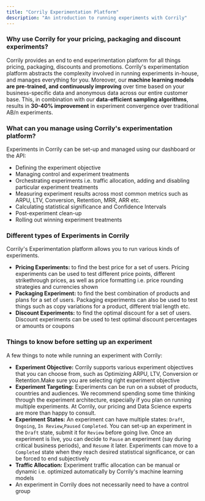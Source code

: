 ```yaml
---
title: "Corrily Experimentation Platform"
description: "An introduction to running experiments with Corrily"
---
```


<h3> Why use Corrily for your pricing, packaging and discount experiments?</h3>

Corrily provides an end to end experimentation platform for all things pricing, packaging,  discounts and promotions.
Corrily's experimentation platform abstracts the complexity involved in running experiments in-house, and manages
everything for you. Moreover, our **machine learning models are pre-trained, and continuously improving** over time based
on your business-specific data and anonymous data across our entire customer base. This, in combination with our
**data-efficient sampling algorithms**, results in **30-40% improvement** in experiment convergence over traditional AB/n
experiments.

<h3> What can you manage using Corrily's experimentation platform? </h3>

Experiments in Corrily can be set-up and managed using our dashboard or the API:

* Defining the experiment objective
* Managing control and experiment treatments
* Orchestrating experiments i.e. traffic allocation, adding and disabling particular experiment treatments
* Measuring experiment results across most common metrics such as ARPU, LTV, Conversion, Retention, MRR, ARR etc.
* Calculating statistical significance and Confidence Intervals
* Post-experiment clean-up
* Rolling out winning experiment treatments

<h3> Different types of Experiments in Corrily </h3>

Corrily's Experimentation platform allows you to run various kinds of experiments.

* **Pricing Experiments:** to find the best price for a set of users. Pricing experiments can be used to test different price
points, different strikethrough prices, as well as price formatting i.e. price rounding strategies and currencies shown
* **Packaging Experiment:** to find the best combination of products and plans for a set of users. Packaging experiments
can also be used to test things such as copy variations for a product, different trial length etc.
* **Discount Experiments:** to find the optimal discount for a set of users. Discount experiments can be used to test optimal
discount percentages or amounts  or coupons

<h3> Things to know before setting up an experiment </h3>

A few things to note while running an experiment with Corrily:
* **Experiment Objective:** Corrily supports various experiment objectives that you can choose from, such as
Optimizing ARPU, LTV, Conversion or Retention.Make sure you are selecting right experiment objective
* **Experiment Targeting:** Experiments can be run on a subset of products, countries and audiences. We recommend spending
some time thinking through the experiment architecture, especially if you plan on running multiple experiments. At Corrily, our
pricing and Data Science experts are more than happy to consult.
* **Experiment States:** An experiment can have multiple states: `Draft`, `Ongoing`, `In Review`,`Paused` `Completed`. You can
set-up an experiment in the `Draft` state, submit it for `Review` before going live. Once an experiment is live, you can decide
to `Pause` an experiment (say during critical business periods), and `Resume` it later. Experiments can move to a `Completed`
state when they reach desired statistical significance, or can be forced to end subjectively
* **Traffic Allocation:** Experiment traffic allocation can be manual or dynamic i.e. optimized automatically by Corrily's machine
learning models
* An experiment in Corrily does not necessarily need to have a control group